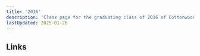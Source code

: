 ```yaml
---
title: '2016'
description: 'Class page for the graduating class of 2016 of Cottonwood High School.'
lastUpdated: 2025-01-26
---
```


## Links


<CardGrid>
  <LinkCard
    title="Class of '16 Facebook"
    href="https://www.facebook.com/groups/2156254547897184"
  />
</CardGrid>
